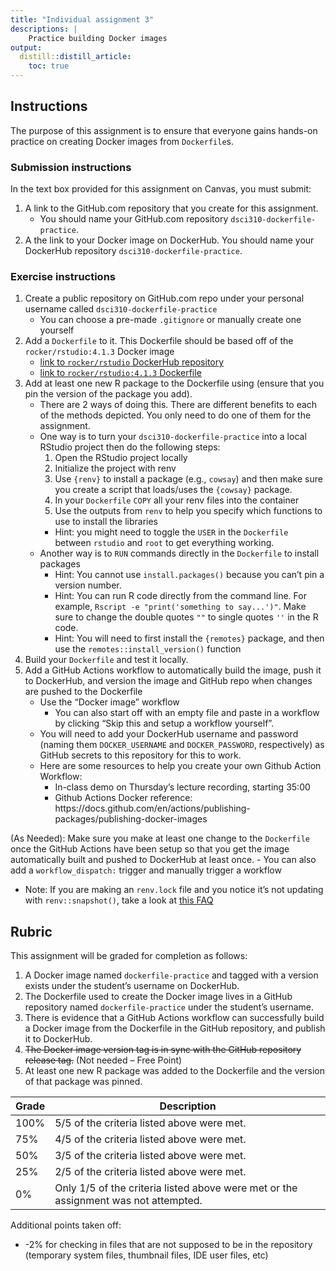 ```yaml
---
title: "Individual assignment 3"
descriptions: |
    Practice building Docker images
output:
  distill::distill_article:
    toc: true
---
```


## Instructions

The purpose of this assignment is to ensure that everyone gains hands-on practice on creating Docker images from `Dockerfile`s. 

### Submission instructions

In the text box provided for this assignment on Canvas, you must submit:

1. A link to the GitHub.com repository that you create for this assignment.
    - You should name your GitHub.com repository `dsci310-dockerfile-practice`.
2. A the link to your Docker image on DockerHub. You should name your DockerHub repository `dsci310-dockerfile-practice`.

### Exercise instructions

1. Create a public repository on GitHub.com repo under your personal username called `dsci310-dockerfile-practice`
    - You can choose a pre-made `.gitignore` or manually create one yourself
2. Add a `Dockerfile` to it. This Dockerfile should be based off of the `rocker/rstudio:4.1.3` Docker image
    - [link to `rocker/rstudio` DockerHub repository](https://hub.docker.com/r/rocker/rstudio)
    - [link to `rocker/rstudio:4.1.3` Dockerfile](https://hub.docker.com/r/rocker/rstudio/tags?page=1&name=4.1.3)
3. Add at least one new R package to the Dockerfile using (ensure that you pin the version of the package you add).
    - There are 2 ways of doing this. There are different benefits to each of the methods depicted. You only need to do one of them for the assignment.
    - One way is to turn your `dsci310-dockerfile-practice` into a local RStudio project then do the following steps:
        1. Open the RStudio project locally
        2. Initialize the project with renv
        3. Use `{renv}` to install a package (e.g., `cowsay`) and then make sure you create a script that loads/uses the `{cowsay}` package.
        4. In your `Dockerfile` `COPY` all your renv files into the container
        5. Use the outputs from `renv` to help you specify which functions to use to install the libraries
        - Hint: you might need to toggle the `USER` in the `Dockerfile` between `rstudio` and `root` to get everything working.
    - Another way is to `RUN` commands directly in the `Dockerfile` to install packages
        - Hint: You cannot use `install.packages()` because you can't pin a version number.
        - Hint: You can run R code directly from the command line. For example, `Rscript -e "print('something to say...')"`. Make sure to change the double quotes `""` to single quotes `''` in the R code.  
        - Hint: You will need to first install the `{remotes}` package, and then use the `remotes::install_version()` function
4. Build your `Dockerfile` and test it locally.
5. Add a GitHub Actions workflow to automatically build the image, push it to DockerHub,
   and version the image and GitHub repo when changes are pushed to the Dockerfile
    - Use the "Docker image" workflow
        - You can also start off with an empty file and paste in a workflow by clicking "Skip this and setup a workflow yourself".
    - You will need to add your DockerHub username and password (naming them `DOCKER_USERNAME` and `DOCKER_PASSWORD`, respectively)
      as GitHub secrets to this repository for this to work.
    - Here are some resources to help you create your own Github Action Workflow:
        - In-class demo on Thursday's lecture recording, starting 35:00
        - Github Actions Docker reference: https://docs.github.com/en/actions/publishing-packages/publishing-docker-images

(As Needed): Make sure you make at least one change to the `Dockerfile` once the GitHub Actions have been setup
   so that you get the image automatically built and pushed to DockerHub at least once.
    - You can also add a `workflow_dispatch:` trigger and manually trigger a workflow

- Note: If you are making an `renv.lock` file and you notice it's not updating with `renv::snapshot()`,
  take a look at [this FAQ](https://rstudio.github.io/renv/articles/faq.html#why-isnt-my-package-being-snapshotted-into-the-lockfile)

## Rubric 

This assignment will be graded for completion as follows:

1. A Docker image named `dockerfile-practice` and tagged with a version exists under the student's username on DockerHub.
2. The Dockerfile used to create the Docker image lives in a GitHub repository named `dockerfile-practice` under the student's username.
3. There is evidence that a GitHub Actions workflow can successfully build a Docker image from the Dockerfile in the GitHub repository,
   and publish it to DockerHub.
4. ~~The Docker image version tag is in sync with the GitHub repository release tag.~~ (Not needed -- Free Point)
5. At least one new R package was added to the Dockerfile and the version of that package was pinned. 

| Grade | Description                                                                         |
| ----- | ----------------------------------------------------------------------------------- |
| 100%  | 5/5 of the criteria listed above were met.                                          |
| 75%   | 4/5 of the criteria listed above were met.                                          |
| 50%   | 3/5 of the criteria listed above were met.                                          |
| 25%   | 2/5 of the criteria listed above were met.                                          |
| 0%    | Only 1/5 of the criteria listed above were met or the assignment was not attempted. |

Additional points taken off:

- -2% for checking in files that are not supposed to be in the repository (temporary system files, thumbnail files, IDE user files, etc)
